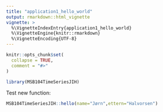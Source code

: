 ```yaml
---
title: "application1_hello_world"
output: rmarkdown::html_vignette
vignette: >
  %\VignetteIndexEntry{application1_hello_world}
  %\VignetteEngine{knitr::rmarkdown}
  %\VignetteEncoding{UTF-8}
---
```


```r
knitr::opts_chunk$set(
  collapse = TRUE,
  comment = "#>"
)
```

```r
library(MSB104TimeSeriesJIH)
```

Test new function:

```r
MSB104TimeSeriesJIH::hello(name="Jørn",ettern="Halvorsen")
```

